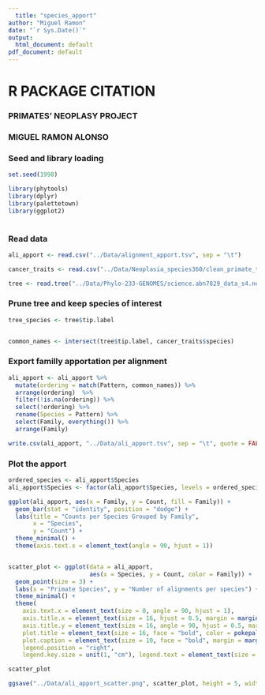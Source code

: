 ```yaml
---
  title: "species_apport"
author: "Miguel Ramon"
date: "`r Sys.Date()`"
output:
  html_document: default
pdf_document: default
---
```

  
################################## 

# R PACKAGE CITATION 

### PRIMATES' NEOPLASY PROJECT

### MIGUEL RAMON ALONSO

################################## 

### Seed and library loading

```r

set.seed(1998)

library(phytools)
library(dplyr)
library(palettetown)
library(ggplot2)
  
```


### Read data
```r

ali_apport <- read.csv("../Data/alignment_apport.tsv", sep = "\t")

cancer_traits <- read.csv("../Data/Neoplasia_species360/clean_primate_traits.csv")

tree <- read.tree("../Data/Phylo-233-GENOMES/science.abn7829_data_s4.nex.tree")

```

### Prune tree and keep species of interest
```r

tree_species <- tree$tip.label


common_names <- intersect(tree$tip.label, cancer_traits$species)

```

### Export familly apportation per alignment

```r

ali_apport <- ali_apport %>%
  mutate(ordering = match(Pattern, common_names)) %>%
  arrange(ordering)  %>%
  filter(!is.na(ordering)) %>%
  select(!ordering) %>%
  rename(Species = Pattern) %>%
  select(Family, everything()) %>%
  arrange(Family)

write.csv(ali_apport, "../Data/ali_apport.tsv", sep = "\t", quote = FALSE, row.names = FALSE, col.names = TRUE)

```



### Plot the apport
```r
ordered_species <- ali_apport$Species
ali_apport$Species <- factor(ali_apport$Species, levels = ordered_species)

ggplot(ali_apport, aes(x = Family, y = Count, fill = Family)) +
  geom_bar(stat = "identity", position = "dodge") +
  labs(title = "Counts per Species Grouped by Family",
       x = "Species",
       y = "Count") +
  theme_minimal() +
  theme(axis.text.x = element_text(angle = 90, hjust = 1))


scatter_plot <- ggplot(data = ali_apport, 
                       aes(x = Species, y = Count, color = Family)) +
  geom_point(size = 3) +
  labs(x = "Primate Species", y = "Number of alignments per species") +
  theme_minimal() +
  theme(
    axis.text.x = element_text(size = 0, angle = 90, hjust = 1),
    axis.title.x = element_text(size = 16, hjust = 0.5, margin = margin(t = 20, b = 20)),
    axis.title.y = element_text(size = 16, angle = 90, hjust = 0.5, margin = margin(l = 20, r = 20)),
    plot.title = element_text(size = 16, face = "bold", color = pokepal("rayquaza", spread = 1), hjust = 0.5, margin = margin(t = 20, b = 20)),
    plot.caption = element_text(size = 10, face = "bold", margin = margin(t = 20, b = 20)),
    legend.position = "right",
    legend.key.size = unit(1, "cm"), legend.text = element_text(size = 15), legend.title = element_text(size = 15))

scatter_plot

ggsave("../Data/ali_apport_scatter.png", scatter_plot, height = 5, width = 10, dpi = 300, dev = "png")

```
